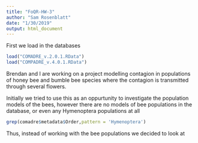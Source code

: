 ```yaml
---
title: "FoQR-HW-3"
author: "Sam Rosenblatt"
date: "1/30/2019"
output: html_document
---
```



First we load in the databases
```r
load("COMADRE_v.2.0.1.RData")
load("COMPADRE_v.4.0.1.RData")
```

Brendan and I are working on a project modelling contagion in populations of honey bee and bumble bee species where the contagion is transmitted through several flowers. 

Initially we tried to use this as an oppurtunity to investigate the population models of the bees, however there are no models of bee populations in the database, or even any Hymenoptera populations at all

```r
grep(comadre$metadata$Order,pattern = 'Hymenoptera')
```

Thus, instead of working with the bee populations we decided to look at


